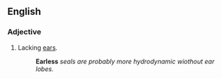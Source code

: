 ==English==

===Adjective===
{{en-adj|-}}

#Lacking [[ear]]s.
#:'''Earless''' ''seals are probably more hydrodynamic wiothout ear lobes.''